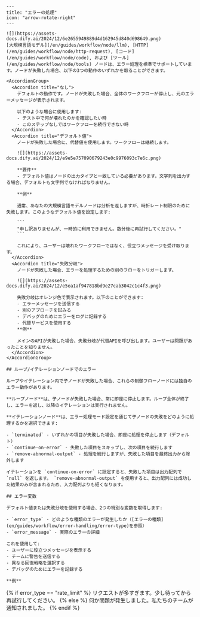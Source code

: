 ```mdx
---
title: "エラーの処理"
icon: "arrow-rotate-right"
---

![](https://assets-docs.dify.ai/2024/12/6e2655949889d4d162945d840d698649.png)
[大規模言語モデル](/en/guides/workflow/node/llm), [HTTP](/en/guides/workflow/node/http-request), [コード](/en/guides/workflow/node/code), および [ツール](/en/guides/workflow/node/tools) ノードは、エラー処理を標準でサポートしています。ノードが失敗した場合、以下の3つの動作のいずれかを取ることができます。

<AccordionGroup>
  <Accordion title="なし">
    デフォルトの動作です。ノードが失敗した場合、全体のワークフローが停止し、元のエラーメッセージが表示されます。

    以下のような場合に使用します:
    - テスト中で何が壊れたのかを確認したい時
    - このステップなしではワークフローを続行できない時
  </Accordion>
  <Accordion title="デフォルト値">
    ノードが失敗した場合に、代替値を使用します。ワークフローは継続します。

    ![](https://assets-docs.dify.ai/2024/12/e9e5e757090679243e0c9976093c7e6c.png)

    **要件**
    - デフォルト値はノードの出力タイプと一致している必要があります。文字列を出力する場合、デフォルトも文字列でなければなりません。

    **例**

    通常、あなたの大規模言語モデルノードは分析を返しますが、時折レート制限のために失敗します。このようなデフォルト値を設定します:

    ```
    "申し訳ありませんが、一時的に利用できません。数分後に再試行してください。"
    ```

    これにより、ユーザーは壊れたワークフローではなく、役立つメッセージを受け取ります。
  </Accordion>
  <Accordion title="失敗分岐">
    ノードが失敗した場合、エラーを処理するための別のフローをトリガーします。

    ![](https://assets-docs.dify.ai/2024/12/e5ea1af947818bd9e27cab3042c1c4f3.png)

    失敗分岐はオレンジ色で表示されます。以下のことができます:
    - エラーメッセージを送信する
    - 別のアプローチを試みる
    - デバッグのためにエラーをログに記録する
    - 代替サービスを使用する
    **例**

    メインのAPIが失敗した場合、失敗分岐が代替APIを呼び出します。ユーザーは問題があったことを知りません。
  </Accordion>
</AccordionGroup>

## ループ/イテレーションノードでのエラー

ループやイテレーション内で子ノードが失敗した場合、これらの制御フローノードには独自のエラー動作があります。

**ループノード**は、子ノードが失敗した場合、常に即座に停止します。ループ全体が終了し、エラーを返し、以降のイテレーションは実行されません。

**イテレーションノード**は、エラー処理モード設定を通じて子ノードの失敗をどのように処理するかを選択できます:

- `terminated` - いずれかの項目が失敗した場合、即座に処理を停止します（デフォルト）
- `continue-on-error` - 失敗した項目をスキップし、次の項目を続行します
- `remove-abnormal-output` - 処理を続行しますが、失敗した項目を最終出力から除外します

イテレーションを `continue-on-error` に設定すると、失敗した項目は出力配列で `null` を返します。 `remove-abnormal-output` を使用すると、出力配列には成功した結果のみが含まれるため、入力配列よりも短くなります。

## エラー変数

デフォルト値または失敗分岐を使用する場合、2つの特別な変数を取得します:

- `error_type` - どのような種類のエラーが発生したか（[エラーの種類](en/guides/workflow/error-handling/error-type)を参照）
- `error_message` - 実際のエラーの詳細

これを使用して:
- ユーザーに役立つメッセージを表示する
- チームに警告を送信する
- 異なる回復戦略を選択する
- デバッグのためにエラーを記録する

**例**

```
{% if error_type == "rate_limit" %}
リクエストが多すぎます。少し待ってから再試行してください。
{% else %}
何か問題が発生しました。私たちのチームが通知されました。
{% endif %}
```
```